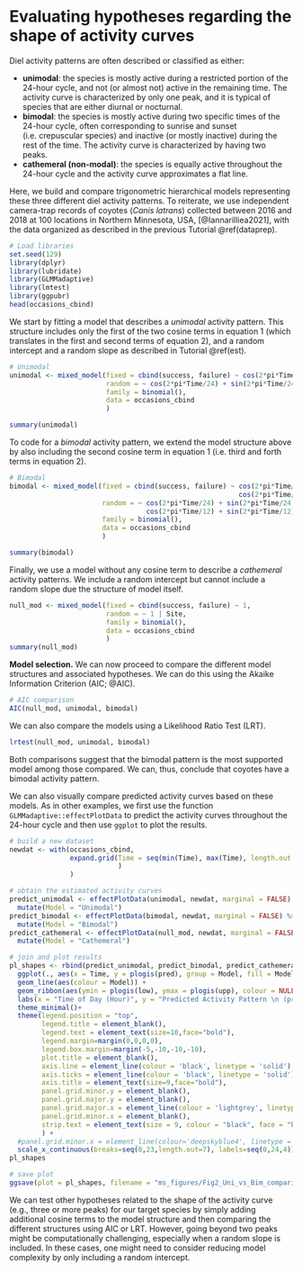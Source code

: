 # Evaluating hypotheses regarding the shape of activity curves {#unibim}

Diel activity patterns are often described or classified as either:

* **unimodal**: the species is mostly active during a restricted portion of the 24-hour cycle, and not (or almost not) active in the remaining time. The activity  curve is characterized by only one peak, and it is typical of species that are either diurnal or nocturnal.
* **bimodal**: the species is mostly active during two specific times of the 24-hour cycle, often corresponding to sunrise and sunset (i.e. crepuscular species) and inactive (or mostly inactive) during the rest of the time. The activity curve is characterized by having two peaks.
* **cathemeral (non-modal)**: the species is equally active throughout the 24-hour cycle and the activity curve approximates a flat line.

Here, we build and compare trigonometric hierarchical models representing these three different diel activity patterns. To reiterate, we use independent camera-trap records of coyotes (*Canis latrans*) collected between 2016 and 2018 at 100 locations in Northern Minnesota, USA, [@Iannarilliea2021], with the data organized as described in the previous Tutorial \@ref(dataprep). 

``` r
# Load libraries
set.seed(129)
library(dplyr)
library(lubridate)
library(GLMMadaptive)
library(lmtest)
library(ggpubr)
head(occasions_cbind)
```

We start by fitting a model that describes a *unimodal* activity pattern. This structure includes only the first of the two cosine terms in equation 1 (which translates in the first and second terms of equation 2), and a random intercept and a random slope as described in Tutorial \@ref(est).   

``` r
# Unimodal 
unimodal <- mixed_model(fixed = cbind(success, failure) ~ cos(2*pi*Time/24) + sin(2*pi*Time/24), 
                        random = ~ cos(2*pi*Time/24) + sin(2*pi*Time/24) || Site,
                        family = binomial(),
                        data = occasions_cbind
                        )

summary(unimodal)
```

To code for a *bimodal* activity pattern, we extend the model structure above by also including the second cosine term in equation 1 (i.e. third and forth terms in equation 2).

``` r
# Bimodal 
bimodal <- mixed_model(fixed = cbind(success, failure) ~ cos(2*pi*Time/24) + sin(2*pi*Time/24)+
                                                         cos(2*pi*Time/12) + sin(2*pi*Time/12), 
                       random = ~ cos(2*pi*Time/24) + sin(2*pi*Time/24)+
                                  cos(2*pi*Time/12) + sin(2*pi*Time/12) || Site,
                       family = binomial(),
                       data = occasions_cbind
                       )

summary(bimodal)
```

Finally, we use a model without any cosine term to describe a *cathemeral* activity patterns. We include a random intercept but cannot include a random slope due the structure of model itself. 

``` r
null_mod <- mixed_model(fixed = cbind(success, failure) ~ 1, 
                        random = ~ 1 | Site,
                        family = binomial(),
                        data = occasions_cbind
                        )
summary(null_mod)
```

**Model selection.** We can now proceed to compare the different model structures and associated hypotheses. We can do this using the Akaike Information Criterion (AIC; @AIC).

``` r
# AIC comparison
AIC(null_mod, unimodal, bimodal)
```

We can also compare the models using a Likelihood Ratio Test (LRT).

``` r
lrtest(null_mod, unimodal, bimodal)
```

Both comparisons suggest that the bimodal pattern is the most supported model among those compared. We can, thus, conclude that coyotes have a bimodal activity pattern.

We can also visually compare predicted activity curves based on these models. As in other examples, we first use the function `GLMMadaptive::effectPlotData` to predict the activity curves throughout the 24-hour cycle and then use `ggplot` to plot the results.

``` r
# build a new dataset 
newdat <- with(occasions_cbind, 
               expand.grid(Time = seq(min(Time), max(Time), length.out = 24)
                           )
               )

# obtain the estimated activity curves
predict_unimodal <- effectPlotData(unimodal, newdat, marginal = FALSE) %>% 
  mutate(Model = "Unimodal")
predict_bimodal <- effectPlotData(bimodal, newdat, marginal = FALSE) %>% 
  mutate(Model = "Bimodal")
predict_cathemeral <- effectPlotData(null_mod, newdat, marginal = FALSE) %>% 
  mutate(Model = "Cathemeral")
```


``` r
# join and plot results
pl_shapes <- rbind(predict_unimodal, predict_bimodal, predict_cathemeral) %>% 
  ggplot(., aes(x = Time, y = plogis(pred), group = Model, fill = Model)) +
  geom_line(aes(colour = Model)) +
  geom_ribbon(aes(ymin = plogis(low), ymax = plogis(upp), colour = NULL), alpha = 0.3) +
  labs(x = "Time of Day (Hour)", y = "Predicted Activity Pattern \n (probability)")+
  theme_minimal()+
  theme(legend.position = "top",
        legend.title = element_blank(),
        legend.text = element_text(size=10,face="bold"),
        legend.margin=margin(0,0,0,0),
        legend.box.margin=margin(-5,-10,-10,-10),
        plot.title = element_blank(),
        axis.line = element_line(colour = 'black', linetype = 'solid'),
        axis.ticks = element_line(colour = 'black', linetype = 'solid'),
        axis.title = element_text(size=9,face="bold"),
        panel.grid.minor.y = element_blank(),
        panel.grid.major.y = element_blank(),
        panel.grid.major.x = element_line(colour = 'lightgrey', linetype = 'dashed', linewidth=0.5),
        panel.grid.minor.x = element_blank(),
        strip.text = element_text(size = 9, colour = "black", face = "bold", hjust = 0)
        ) +
  #panel.grid.minor.x = element_line(colour='deepskyblue4', linetype = 'dotted', size=0.35))+
  scale_x_continuous(breaks=seq(0,23,length.out=7), labels=seq(0,24,4))
pl_shapes

# save plot
ggsave(plot = pl_shapes, filename = "ms_figures/Fig2_Uni_vs_Bim_comparison.jpg", device = "jpeg", units = "cm", width = 12, height = 10, dpi = 600)

```

We can test other hypotheses related to the shape of the activity curve (e.g., three or more peaks) for our target species by simply adding additional cosine terms to the model structure and then comparing the different structures using AIC or LRT. However, going beyond two peaks might be computationally challenging, especially when a random slope is included. In these cases, one might need to consider reducing model complexity by only including a random intercept.
